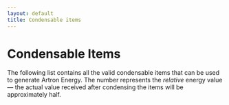 ```yaml
---
layout: default
title: Condensable items
---
```



# Condensable Items

The following list contains all the valid condensable items that can be used to generate Artron Energy. The number
represents the _relative_ energy value &mdash; the actual value received after condensing the items will be
approximately half.

<Condensables></Condensables>
